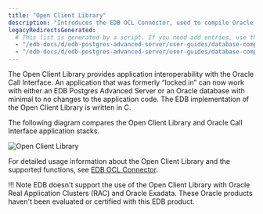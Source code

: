 ```yaml
---
title: "Open Client Library"
description: "Introduces the EDB OCL Connector, used to compile Oracle Call Interface applications to interact with an EDB Postgres Advanced Server database"
legacyRedirectsGenerated:
  # This list is generated by a script. If you need add entries, use the `legacyRedirects` key.
  - "/edb-docs/d/edb-postgres-advanced-server/user-guides/database-compatibility-for-oracle-developers-guide/9.6/Database_Compatibility_for_Oracle_Developers_Guide_v9.6.1.097.html"
  - "/edb-docs/d/edb-postgres-advanced-server/user-guides/database-compatibility-for-oracle-developers-guide/9.5/Database_Compatibility_for_Oracle_Developers_Guide.1.219.html"
---
```


<div id="open_client_library" class="registered_link"></div>

The Open Client Library provides application interoperability with the Oracle Call Interface. An application that was formerly “locked in” can now work with either an EDB Postgres Advanced Server or an Oracle database with minimal to no changes to the application code. The EDB implementation of the Open Client Library is written in C.

The following diagram compares the Open Client Library and Oracle Call Interface application stacks.

![Open Client Library](images/open_client_library.png)

For detailed usage information about the Open Client Library and the supported functions, see [EDB OCL Connector](/ocl_connector/latest/).

!!! Note
    EDB doesn't support the use of the Open Client Library with Oracle Real Application Clusters (RAC) and Oracle Exadata. These Oracle products haven't been evaluated or certified with this EDB product.
